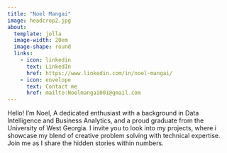 ---
title: "Noel Mangai"
image: headcrop2.jpg
about:
  template: jolla
  image-width: 20em
  image-shape: round
  links: 
    - icon: linkedin
      text: LinkedIn
      href: https://www.linkedin.com/in/noel-mangai/
    - icon: envelope
      text: Contact me
      href: mailto:Noelmangai001@gmail.com
---

Hello! I'm Noel, A dedicated enthusiast with a background in Data Intelligence and Business Analytics, and a proud graduate from the University of West Georgia. I invite you to look into my projects, where i showcase my blend of creative problem solving with technical expertise. Join me as I share the hidden stories within numbers.
